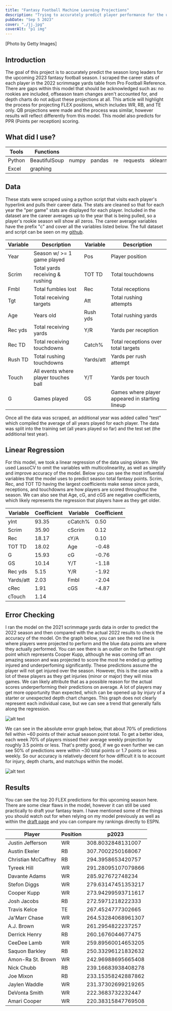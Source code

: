 ```yaml
---
title: "Fantasy Football Machine Learning Projections"
description: "Trying to accurately predict player performance for the upcoming season"
pubDate: "Sep 5 2023"
cover: "./jj.jpg"
coverAlt: "p1 img"
---
```


[Photo by Getty Images]

## Introduction

The goal of this project is to accurately predict the season long leaders for the upcoming
2023 fantasy football season. I scraped the career stats of each player in the 2022 scrimmage 
yards table from Pro Football Reference. There are gaps within this model that should be acknowledged 
such as: no rookies are included, offseason team changes aren't accounted for, and depth charts do not 
adjust these projections at all. This article will highlight the process for projecting FLEX positions, 
which includes WR, RB, and TE only. QB projections were made and the process was similar, however 
results will reflect differently from this model. This model also predicts for PPR (Points per reception) scoring.

## What did I use?

| Tools | Functions |  |  |  |  |  |
| --- | --- | --- | --- | --- | --- | --- |
| Python | BeautifulSoup | numpy | pandas | re | requests | sklearn |  
| Excel | graphing |  |  |  |  |  |

## Data

These stats were scraped using a python script that visits each player's hyperlink and pulls their
career data. The stats are cleaned so that for each year the "per game" stats are displayed for
each player. Included in the dataset are the career averages up to the year that is being pulled,
so a player's rookie season will show all zeros. The career average variables have the prefix "c"
and cover all the variables listed below. The full dataset and script can be seen on my [github](https://github.com/ishqup/fantasy-football-projections).

| Variable | Description | Variable | Description |
| --- | --- | --- | --- |
| Year | Season w/ >= 1 game played | Pos | Player position |
| Scrim | Total yards receiving & rushing | TOT TD | Total touchdowns |
| Fmbl | Total fumbles lost | Rec | Total receptions |
| Tgt | Total receiving targets | Att | Total rushing attempts |
| Age | Years old | Rush yds | Total rushing yards |
| Rec yds | Total receiving yards | Y/R | Yards per reception |
| Rec TD | Total receiving touchdowns | Catch% | Total receptions over total targets |
| Rush TD | Total rushing touchdowns | Yards/att | Yards per rush attempt |
| Touch | All events where player touches ball | Y/T | Yards per touch |
| G | Games played | GS | Games where player appeared in starting lineup |

Once all the data was scraped, an additional year was added called "test" which compiled the average
of all years played for each player. The data was split into the training set (all years played so far)
and the test set (the additional test year).

## Linear Regression

For this model, we took a linear regression of the data using sklearn. We used LassoCV to omit the 
variables with multicolinearlity, as well as simplify and improve accuracy of the model. Below you
can see the most influential variables that the model uses to predict season total fantasy points.
Scrim, Rec, and TOT TD having the largest coefficients make sense since yards, receptions, and 
touchdowns are how players are scored throughout the season. We can also see that Age, cG, and cGS
are negative coefficients, which likely represents the regression that players have as they get older.

| Variable | Coefficient | Variable | Coefficient |
|------|-------|------|-------|
| yInt | 93.35 | cCatch% | 0.50 |
| Scrim | 35.90 | cScrim | 0.12 |
| Rec | 18.17 | cY/A | 0.10 |
| TOT TD | 18.02 | Age | -0.48 |
| G | 15.93 | cG | -0.76 |
| GS | 10.14 | Y/T | -1.18 |
| Rec yds | 5.15 | Y/R | -1.92 |
| Yards/att | 2.03 | Fmbl | -2.04 |
| cRec | 1.91 | cGS | -4.87 |
| cTouch | 1.14 |

## Error Checking

I ran the model on the 2021 scrimmage yards data in order to predict the 2022 season and then compared with the
actual 2022 results to check the accuracy of the model. On the graph below, you can see the red line is where
players were projected to perform and the blue data points are where they actually performed. You can see there
is an outlier on the farthest right point which represents Cooper Kupp, although he was coming off an amazing season
and was projected to score the most he ended up getting injured and underperfoming significantly. These predictions assume the
player will not get injured over the season. However, this is the case with a lot of these players as they get injuries 
(minor or major) they will miss games. We can likely attribute that as a possible reason for the actual scores underperforming 
their predictions on average. A lot of players may get more opportunity than expected, which can be opened up by injury
of a starter or unexpected depth chart changes. This graph does not clearly represent each individual case, but we can see 
a trend that generally falls along the regression.

![alt text](./fproj.png)

We can see in the absolute error graph below, that about 70% of predictions fell within ~60 points of their actual season 
point total. To get a better idea, each week 70% of players missed their average weekly projection by roughly 3.5 points or less.
That's pretty good, if we go even further we can see 50% of predictions were within ~30 total points or 1.7 points or less weekly.
So our accuracy is relatively decent for how difficult it is to account for injury, depth charts, and matchups within the model.

![alt text](./fabse.png)

## Results

You can see the top 20 FLEX predictions for this upcoming season here. There are some clear flaws in the model, however it can still
be used practically to draft your fantasy team. I have mentioned some of the things you should watch out for when relying on my
model previously as well as within the [draft page](https://ishqup.github.io/draft/) and you can compare my rankings directly to ESPN.

| Player | Position | p2023 |
|--------|----------|-------|
| Justin Jefferson | WR | 308.8032848131007 |
| Austin Ekeler | RB | 307.7002250168067 |
| Christian McCaffrey | RB | 294.3958653420757 |
| Tyreek Hill | WR | 291.28095107079866 |
| Davante Adams | WR | 285.927672748234 |
| Stefon Diggs | WR | 279.63147451353217 |
| Cooper Kupp | WR | 273.94299593711617 |
| Josh Jacobs | RB | 272.5971218222333 |
| Travis Kelce | TE | 267.4524777302665 |
| Ja'Marr Chase | WR | 264.53284068961307 |
| A.J. Brown | WR | 261.2954822237257 |
| Derrick Henry  | RB | 260.1676044677475 |
| CeeDee Lamb | WR | 259.89560014653205 |
| Saquon Barkley | RB | 250.33296121832632 |
| Amon-Ra St. Brown | WR | 242.96988695665408 |
| Nick Chubb | RB | 239.16683938408278 |
| Joe Mixon | RB | 233.15358242887862 |
| Jaylen Waddle | WR | 231.37302699219265 |
| DeVonta Smith | WR | 222.3683732232447 |
| Amari Cooper | WR | 220.38315847769508 |
